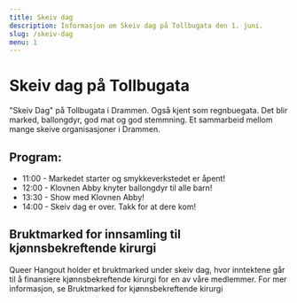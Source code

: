 ```yaml
---
title: Skeiv dag
description: Informasjon om Skeiv dag på Tollbugata den 1. juni.
slug: /skeiv-dag
menu: 1
---
```



# Skeiv dag på Tollbugata

"Skeiv Dag" på Tollbugata i Drammen. Også kjent som regnbuegata. Det blir marked, ballongdyr, god mat og god stemmning. Et sammarbeid mellom mange skeive organisasjoner i Drammen.

## Program:

- 11:00 - Markedet starter og smykkeverkstedet er åpent!
- 12:00 - Klovnen Abby knyter ballongdyr til alle barn!
- 13:30 - Show med Klovnen Abby!
- 14:00 - Skeiv dag er over. Takk for at dere kom!

## Bruktmarked for innsamling til kjønnsbekreftende kirurgi

Queer Hangout holder et bruktmarked under skeiv dag, hvor inntektene går til å finansiere kjønnsbekreftende kirurgi for en av våre
medlemmer. For mer informasjon, se <Link to="/skeiv-dag/innsamling">Bruktmarked for kjønnsbekreftende kirurgi</Link>